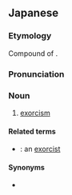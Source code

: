 ==Japanese==
{{ja-kanjitab|は|ま|じゅつ|yomi=on}}

===Etymology===
Compound of {{compound|lang=ja|sort=はまじゅつ|破魔|tr1=hama|t1=exorcism|術|tr2=jutsu|t2=technique}}.

===Pronunciation===
{{ja-pron|yomi=goon|はまじゅつ}}

===Noun===
{{ja-noun|はまじゅつ}}

# {{lb|ja|sort=はまじゅつ|Buddhism}} [[exorcism]] {{qualifier|the technique of exorcising, rather than the act of doing so}}

====Related terms====
* {{ja-r|破魔師|はまし}}: an [[exorcist]] {{qualifier|Buddhism}}

====Synonyms====
* {{ja-r|祓魔術|ふつまじゅつ}} {{qualifier|Christianity}}